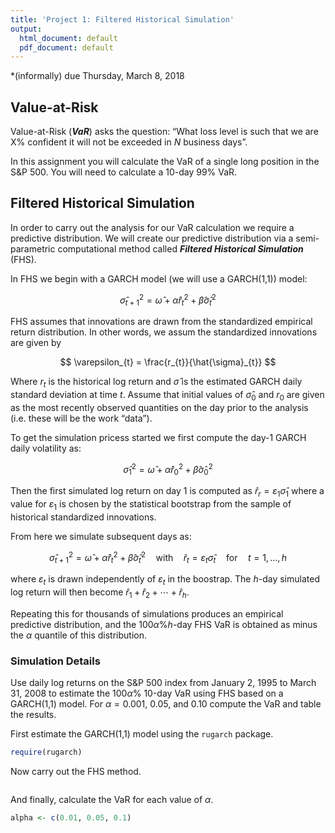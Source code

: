---
title: 'Project 1: Filtered Historical Simulation'
output:
  html_document: default
  pdf_document: default
---


*(informally) due Thursday, March 8, 2018


## Value-at-Risk

Value-at-Risk (***VaR***) asks the question: "What loss level is such that we are X% confident it will not be exceeded in *N* business days".

In this assignment you will calculate the VaR of a single long position in the S&P 500. You will need to calculate a $10$-day $99\%$ VaR. 


## Filtered Historical Simulation

In order to carry out the analysis for our VaR calculation we require a predictive distribution. We will create our predictive distribution via a semi-parametric computational method called ***Filtered Historical Simulation*** (FHS). 

In FHS we begin with a GARCH model (we will use a GARCH(1,1)) model:

$$
\hat{\sigma}_{t+1}^{2} = \hat{\omega} + \hat{\alpha} \hat{r}_{t}^{2} + \hat{\beta} \hat{\sigma}_{t}^{2}
$$


FHS assumes that innovations are drawn from the standardized empirical return distribution. In other words, we assum the standardized innovations are given by

$$
\varepsilon_{t} = \frac{r_{t}}{\hat{\sigma}_{t}} 
$$


Where $r_{t}$ is the historical log return and $\hat{\sigma}$ is the estimated GARCH daily standard deviation at time $t$. Assume that initial values of $\hat{\sigma}_{0}$ and $r_{0}$ are given as the most recently observed quantities on the day prior to the analysis (i.e. these will be the work "data"). 

To get the simulation pricess started we first compute the day-1 GARCH daily volatility as:

$$
\hat{\sigma}_{1}^{2} = \hat{\omega} + \hat{\alpha} \hat{r}_{0}^{2} + \hat{\beta} \hat{\sigma}_{0}^{2}
$$

Then the first simulated log return on day 1 is computed as $\hat{r}_{r} = \varepsilon_{1} \hat{\sigma}_{1}$ where a value for $\varepsilon_{1}$ is chosen by the statistical bootstrap from the sample of historical standardized innovations. 

From here we simulate subsequent days as:

$$
\hat{\sigma}_{t+1}^{2} = \hat{\omega} + \hat{\alpha} \hat{r}_{t}^{2} + \hat{\beta} \hat{\sigma}_{t}^{2} \quad \mbox{with} \quad \hat{r}_{t} = \varepsilon_{t} \hat{\sigma}_{t} \quad \mbox{for} \quad t = 1, \ldots, h
$$

where $\varepsilon_{t}$ is drawn independently of $\varepsilon_{t}$ in the boostrap. The $h$-day simulated log return will then become $\hat{r}_{1} + \hat{r}_{2} + \cdots + \hat{r}_{h}$.

Repeating this for thousands of simulations produces an empirical predictive distribution, and the $100\alpha\% h$-day FHS VaR is obtained as minus the $\alpha$ quantile of this distribution. 


### Simulation Details

Use daily log returns on the S&P 500 index from January 2, 1995 to March 31, 2008 to estimate the $100\alpha\%$ 10-day VaR using FHS based on a GARCH(1,1) model. For $\alpha = 0.001$, $0.05$, and $0.10$ compute the VaR and table the results.

First estimate the GARCH(1,1) model using the `rugarch` package.
 
```{r}
require(rugarch)
```


Now carry out the FHS method.

```{r}
```


And finally, calculate the VaR for each value of $\alpha$.

```{r}
alpha <- c(0.01, 0.05, 0.1)
```


